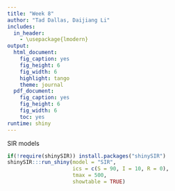 ```yaml
---
title: "Week 8"
author: "Tad Dallas, Daijiang Li"
includes:
  in_header:
    - \usepackage{lmodern}
output:
  html_document:
    fig_caption: yes
    fig_height: 6
    fig_width: 6
    highlight: tango
    theme: journal
  pdf_document:
    fig_caption: yes
    fig_height: 6
    fig_width: 6
    toc: yes
runtime: shiny
---
```





SIR models

```r
if(!require(shinySIR)) install.packages("shinySIR")
shinySIR:::run_shiny(model = "SIR", 
                     ics = c(S = 90, I = 10, R = 0), 
                     tmax = 500, 
                     showtable = TRUE)
```





